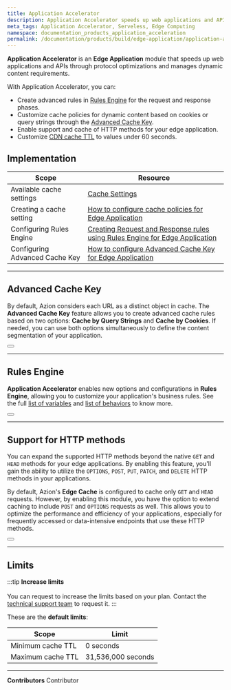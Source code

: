 ```yaml
---
title: Application Accelerator
description: Application Accelerator speeds up web applications and APIs through protocol optimizations and manages dynamic content requirements.
meta_tags: Application Accelerator, Serveless, Edge Computing
namespace: documentation_products_application_acceleration
permalink: /documentation/products/build/edge-application/application-accelerator/
---
```


**Application Accelerator** is an **Edge Application** module that speeds up web applications and APIs through protocol optimizations and manages dynamic content requirements.

With Application Accelerator, you can:

- Create advanced rules in [Rules Engine](/en/documentation/products/build/edge-application/rules-engine/) for the request and response phases.
- Customize cache policies for dynamic content based on cookies or query strings through the [Advanced Cache Key](/en/documentation/products/build/edge-application/cache-settings/#advanced-cache-key/).
- Enable support and cache of HTTP methods for your edge application.
- Customize [CDN cache TTL](/en/documentation/products/build/edge-application/cache-settings/#cdn-cache-settings) to values under 60 seconds.

## Implementation

| Scope | Resource |
| --- | --- |
| Available cache settings | [Cache Settings](/en/documentation/products/build/edge-application/cache-settings/) |
| Creating a cache setting | [How to configure cache policies for Edge Application](/en/documentation/products/guides/cache-settings/) |
| Configuring Rules Engine | [Creating Request and Response rules using Rules Engine for Edge Application](/en/documentation/products/guides/rules-engine/) |
| Configuring Advanced Cache Key | [How to configure Advanced Cache Key for Edge Application](/en/documentation/products/guides/advanced-cache-key/) |

---

## Advanced Cache Key

By default, Azion considers each URL as a distinct object in cache. The **Advanced Cache Key** feature allows you to create advanced cache rules based on two options: **Cache by Query Strings** and **Cache by Cookies**. If needed, you can use both options simultaneously to define the content segmentation of your application.

<Button href="/en/documentation/products/build/edge-application/cache-settings/#advanced-cache-key" text="Learn more about Advanced Cache Key"></Button>

---

## Rules Engine

**Application Accelerator** enables new options and configurations in **Rules Engine**, allowing you to customize your application's business rules. See the full [list of variables](/en/documentation/products/build/edge-application/rules-engine/#variables) and [list of behaviors](/en/documentation/products/build/edge-application/rules-engine/#behaviors) to know more.

<Button href="/en/documentation/products/build/edge-application/rules-engine/" text="Learn more about Rules Engine"></Button>

---

## Support for HTTP methods

You can expand the supported HTTP methods beyond the native `GET` and `HEAD` methods for your edge applications. By enabling this feature, you'll gain the ability to utilize the `OPTIONS`, `POST`, `PUT`, `PATCH`, and `DELETE` HTTP methods in your applications.

By default, Azion's **Edge Cache** is configured to cache only `GET` and `HEAD` requests. However, by enabling this module, you have the option to extend caching to include `POST` and `OPTIONS` requests as well. This allows you to optimize the performance and efficiency of your applications, especially for frequently accessed or data-intensive endpoints that use these HTTP methods.

<Button href="/en/documentation/products/build/edge-application/cache-settings/#caching-http-methods" text="Learn more about caching HTTP methods"></Button>

---

## Limits

:::tip
**Increase limits** <br></br>
You can request to increase the limits based on your plan. Contact the [technical support team](/en/documentation/services/support/) to request it.
:::

These are the **default limits**:

| Scope | Limit |
| --- | --- |
| Minimum cache TTL | 0 seconds |
| Maximum cache TTL | 31,536,000 seconds |

---


**Contributors** <ContributorList>Contributor</ContributorList>
